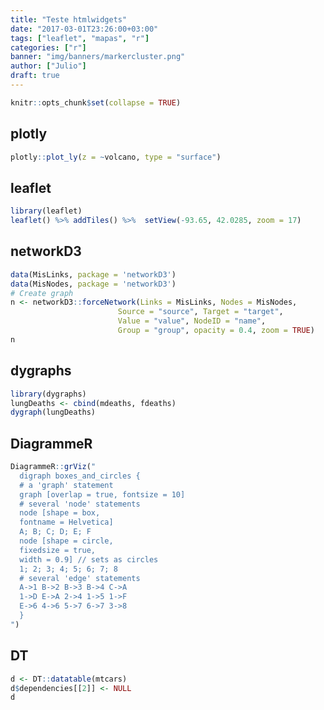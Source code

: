 ```yaml
---
title: "Teste htmlwidgets"
date: "2017-03-01T23:26:00+03:00"
tags: ["leaflet", "mapas", "r"]
categories: ["r"]
banner: "img/banners/markercluster.png"
author: ["Julio"]
draft: true
---
```


```r
knitr::opts_chunk$set(collapse = TRUE)
```

## plotly

```r
plotly::plot_ly(z = ~volcano, type = "surface")
```

## leaflet

```r
library(leaflet)
leaflet() %>% addTiles() %>%  setView(-93.65, 42.0285, zoom = 17)
```

## networkD3

```r
data(MisLinks, package = 'networkD3')
data(MisNodes, package = 'networkD3')
# Create graph
n <- networkD3::forceNetwork(Links = MisLinks, Nodes = MisNodes,
                        Source = "source", Target = "target",
                        Value = "value", NodeID = "name",
                        Group = "group", opacity = 0.4, zoom = TRUE)
n
```

## dygraphs

```r
library(dygraphs)
lungDeaths <- cbind(mdeaths, fdeaths)
dygraph(lungDeaths)
```

## DiagrammeR

```r
DiagrammeR::grViz("
  digraph boxes_and_circles {
  # a 'graph' statement
  graph [overlap = true, fontsize = 10]
  # several 'node' statements
  node [shape = box,
  fontname = Helvetica]
  A; B; C; D; E; F
  node [shape = circle,
  fixedsize = true,
  width = 0.9] // sets as circles
  1; 2; 3; 4; 5; 6; 7; 8
  # several 'edge' statements
  A->1 B->2 B->3 B->4 C->A
  1->D E->A 2->4 1->5 1->F
  E->6 4->6 5->7 6->7 3->8
  }
")

```

## DT

```r
d <- DT::datatable(mtcars)
d$dependencies[[2]] <- NULL
d
```

